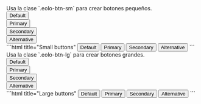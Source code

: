 
<DemoCard title="Tamaños">

<DemoCardDescription>
Usa la clase `.eolo-btn-sm` para crear botones pequeños.
</DemoCardDescription>

<div className="grid gap-4 xl:flex">
  <div>
    <button className="eolo-btn eolo-btn-sm">Default</button>
  </div>
  <div>
    <button 
      className="eolo-btn eolo-btn-sm bg-primary border-primary 
								hover:bg-primary-600 hover:border-primary-600 
								dark:bg-primary dark:border-primary dark:text-white 
								dark:hover:bg-primary-600 dark:hover:border-primary-600">
      Primary
    </button>
  </div>
  <div>
    <button 
      className="eolo-btn eolo-btn-sm bg-secondary border-secondary 
									hover:bg-secondary-600 hover:border-secondary-600 
									dark:bg-secondary dark:border-secondary dark:text-white 
									dark:hover:bg-secondary-600 dark:hover:border-secondary-600">
      Secondary
    </button>
  </div>
  <div>
    <button 
      className="eolo-btn eolo-btn-sm bg-alt border-alt
                hover:bg-alt-600 hover:border-alt-600 
                dark:bg-alt dark:border-alt dark:text-white
                dark:hover:bg-alt-600 dark:hover:border-alt-600">
      Alternative
    </button>
  </div>
</div>


<DemoCardCode>
```html title="Small buttons"
<button class="eolo-btn eolo-btn-sm">Default</button>

<button class="eolo-btn eolo-btn-sm bg-primary border-primary hover:bg-primary-600 hover:border-primary-600 dark:bg-primary dark:border-primary dark:text-white dark:hover:bg-primary-600 dark:hover:border-primary-600">
  Primary
</button>

<button class="eolo-btn eolo-btn-sm bg-secondary border-secondary hover:bg-secondary-600 hover:border-secondary-600 dark:bg-secondary dark:border-secondary dark:text-white dark:hover:bg-secondary-600 dark:hover:border-secondary-600">
  Secondary
</button>

<button class="eolo-btn eolo-btn-sm bg-alt border-alt hover:bg-alt-600 hover:border-alt-600 dark:bg-alt dark:border-alt dark:text-white dark:hover:bg-alt-600 dark:hover:border-alt-600">
  Alternative
</button>
```
</DemoCardCode>

<DemoCardDescription>
Usa la clase `.eolo-btn-lg` para crear botones grandes.
</DemoCardDescription>

<div className="grid gap-4 xl:flex">
  <div>
    <button className="eolo-btn eolo-btn-lg">Default</button>
  </div>
  <div>
    <button 
      className="eolo-btn eolo-btn-lg bg-primary border-primary 
								hover:bg-primary-600 hover:border-primary-600 
								dark:bg-primary dark:border-primary dark:text-white 
								dark:hover:bg-primary-600 dark:hover:border-primary-600">
      Primary
    </button>
  </div>
  <div>
    <button 
      className="eolo-btn eolo-btn-lg bg-secondary border-secondary 
									hover:bg-secondary-600 hover:border-secondary-600 
									dark:bg-secondary dark:border-secondary dark:text-white 
									dark:hover:bg-secondary-600 dark:hover:border-secondary-600">
      Secondary
    </button>
  </div>
  <div>
    <button 
      className="eolo-btn eolo-btn-lg bg-alt border-alt
                hover:bg-alt-600 hover:border-alt-600 
                dark:bg-alt dark:border-alt dark:text-white
                dark:hover:bg-alt-600 dark:hover:border-alt-600">
      Alternative
    </button>
  </div>
</div>


<DemoCardCode>
```html title="Large buttons"
<button class="eolo-btn eolo-btn-lg">Default</button>

<button class="eolo-btn eolo-btn-lg bg-primary border-primary hover:bg-primary-600 hover:border-primary-600 dark:bg-primary dark:border-primary dark:text-white dark:hover:bg-primary-600 dark:hover:border-primary-600">
  Primary
</button>

<button class="eolo-btn eolo-btn-lg bg-secondary border-secondary hover:bg-secondary-600 hover:border-secondary-600 dark:bg-secondary dark:border-secondary dark:text-white dark:hover:bg-secondary-600 dark:hover:border-secondary-600">
  Secondary
</button>

<button class="eolo-btn eolo-btn-lg bg-alt border-alt hover:bg-alt-600 hover:border-alt-600 dark:bg-alt dark:border-alt dark:text-white dark:hover:bg-alt-600 dark:hover:border-alt-600">
  Alternative
</button>
```
</DemoCardCode>
</DemoCard>